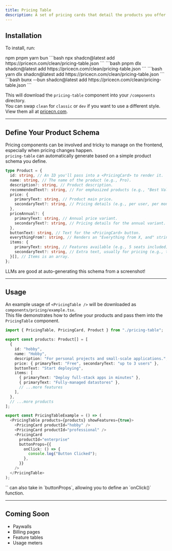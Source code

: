 ```yaml
---
title: Pricing Table
description: A set of pricing cards that detail the products you offer. Generates from a simple JSON product schema.
---
```


## Installation

To install, run:

<Tabs defaultValue="npm">
  <TabsList>
    <TabsTrigger value="npm">npm</TabsTrigger>
    <TabsTrigger value="pnpm">pnpm</TabsTrigger>
    <TabsTrigger value="yarn">yarn</TabsTrigger>
    <TabsTrigger value="bun">bun</TabsTrigger>
  </TabsList>
  <TabsContent value="npm">
```bash
npx shadcn@latest add https://pricecn.com/clean/pricing-table.json
```
  </TabsContent>
  <TabsContent value="pnpm">
    ```bash
pnpm dlx shadcn@latest add https://pricecn.com/clean/pricing-table.json
```
  </TabsContent>
  <TabsContent value="yarn">
```bash
yarn dlx shadcn@latest add https://pricecn.com/clean/pricing-table.json
```
  </TabsContent>
  <TabsContent value="bun">
```bash
bunx --bun shadcn@latest add https://pricecn.com/clean/pricing-table.json
```
  </TabsContent>
</Tabs>

This will download the `pricing-table` component into your `/components` directory.  
You can swap `clean` for `classic` or `dev` if you want to use a different style. View them all at [pricecn.com](/).

---

## Define Your Product Schema

Pricing components can be involved and tricky to manage on the frontend, especially when pricing changes happen.  
`pricing-table` can automatically generate based on a simple product schema you define.

```typescript
type Product = {
  id: string, // An ID you'll pass into a <PricingCard> to render it.
  name: string, // The name of the product (e.g., Pro).
  description?: string, // Product description.
  recommendedText?: string, // For emphasized products (e.g., "Best Value").
  price: {
    primaryText: string, // Product main price.
    secondaryText?: string, // Pricing details (e.g., per user, per month).
  },
  priceAnnual?: {
    primaryText: string, // Annual price variant.
    secondaryText?: string, // Pricing details for the annual variant.
  },
  buttonText: string, // Text for the <PricingCard> button.
  everythingFrom?: string, // Renders an "Everything from X, and" string.
  items: {
    primaryText: string, // Features available (e.g., 5 seats included).
    secondaryText?: string, // Extra text, usually for pricing (e.g., then $10 USD per seat).
  }[], // Items is an array.
};
```

<Callout>
  LLMs are good at auto-generating this schema from a screenshot!
</Callout>

---

## Usage

An example usage of `<PricingTable />` will be downloaded as `components/pricing/example.tsx`.  
This file demonstrates how to define your products and pass them into the `PricingTable` component.

```typescript
import { PricingTable, PricingCard, Product } from "./pricing-table";

export const products: Product[] = [
  {
    id: "hobby",
    name: "Hobby",
    description: "For personal projects and small-scale applications.",
    price: { primaryText: "Free", secondaryText: "up to 3 users" },
    buttonText: "Start deploying",
    items: [
      { primaryText: "Deploy full-stack apps in minutes" },
      { primaryText: "Fully-managed datastores" },
      // ...more features
    ],
  },
  // ...more products
];

export const PricingTableExample = () => (
  <PricingTable products={products} showFeatures={true}>
    <PricingCard productId="hobby" />
    <PricingCard productId="professional" />
    <PricingCard
      productId="enterprise"
      buttonProps={{
        onClick: () => {
          console.log("Button Clicked");
        },
      }}
    />
  </PricingTable>
);
```
<Callout>
  `<PricingCard>` can also take in `buttonProps`, allowing you to define an `onClick()` function.
</Callout>

---

## Coming Soon

- Paywalls
- Billing pages
- Feature tables
- Usage meters
